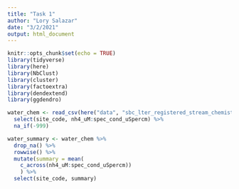 ```yaml
---
title: "Task 1"
author: "Lory Salazar"
date: "3/2/2021"
output: html_document
---
```


```r
knitr::opts_chunk$set(echo = TRUE)
library(tidyverse)
library(here)
library(NbClust)
library(cluster)
library(factoextra)
library(dendextend)
library(ggdendro)
```

```r
water_chem <- read_csv(here("data", "sbc_lter_registered_stream_chemistry.csv")) %>% 
  select(site_code, nh4_uM:spec_cond_uSpercm) %>% 
  na_if(-999)

water_summary <- water_chem %>% 
  drop_na() %>% 
  rowwise() %>% 
  mutate(summary = mean(
    c_across(nh4_uM:spec_cond_uSpercm))
    ) %>% 
  select(site_code, summary)
```


